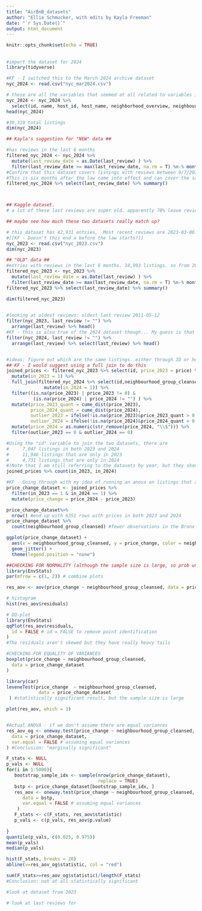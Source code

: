 ```yaml
---
title: "AirBnB_datasets"
author: "Ellie Schmucker, with edits by Kayla Freeman"
date: "`r Sys.Date()`"
output: html_document
---
```


```r
knitr::opts_chunk$set(echo = TRUE)
```

## 

```r
#import the dataset for 2024
library(tidyverse)

#KF - I switched this to the March 2024 archive dataset
nyc_2024 <- read.csv("nyc_mar2024.csv")

# these are all the variables that seemed at all related to variables in the kaggle dataset
nyc_2024 <- nyc_2024 %>%
  select(id, name, host_id, host_name, neighborhood_overview, neighbourhood_cleansed, neighbourhood_group_cleansed,latitude, longitude, room_type, price, last_scraped, last_review, minimum_nights, number_of_reviews, last_review, reviews_per_month, reviews_per_month, calculated_host_listings_count, availability_365, number_of_reviews_ltm, license, host_location, host_since, host_neighbourhood, host_listings_count, host_total_listings_count,  number_of_reviews_l30d )
head(nyc_2024)

#39,319 total listings
dim(nyc_2024)

## Kayla's suggestion for "NEW" data ##

#has reviews in the last 6 months
filtered_nyc_2024 <- nyc_2024 %>%
  mutate(last_review_date = as.Date(last_review) ) %>%
  filter(last_review_date >= max(last_review_date, na.rm = T) %m-% months(6) )
#Confirm that this dataset covers listings with reviews between 9/7/2023 and 3/7/2024
#This is six months after the law came into effect and can cover the same time period as the 2023 Kaggle data
filtered_nyc_2024 %>% select(last_review_date) %>% summary()



## Kaggle dataset. 
# a lot of these last reviews are super old. apparently 78% leave reviews, according to airbnb, so seems reasonable to filter to last reviews (to see what listings were still active in 2023)

## maybe see how much these two datasets really match up?

# this dataset has 42,931 entries,  Most recent reviews are 2023-03-06. This is NOT a year ago. i.e. this is from a couple of months into the implementation of the law. 
#[[KF - Doesn't this end a before the law starts?]]
nyc_2023 <- read.csv("nyc_2023.csv")
dim(nyc_2023)

## "OLD" data ##
#entries with reviews in the last 6 months. 18,993 listings. so from 2022-09-06 to 2023-03-06
filtered_nyc_2023 <- nyc_2023 %>%
  mutate(last_review_date = as.Date(last_review) ) %>%
  filter(last_review_date >= max(last_review_date, na.rm = T) %m-% months(6) )
filtered_nyc_2023 %>% select(last_review_date) %>% summary()

dim(filtered_nyc_2023)

  
#looking at oldest reviews: oldest last review 2011-05-12  
filter(nyc_2023, last_review != "") %>%
  arrange(last_review) %>% head()
#KF - this is also true of the 2024 dataset though... My guess is that ever snapshot on inside AirBnB pulls data for any active listing even if they haven't been booked in over a decade
filter(nyc_2024, last_review != "") %>%
  arrange(last_review) %>% select(last_review) %>% head()


#ideas: figure out which are the same listings. either through ID or hostID?
## KF - I would suggest using a full join to do this 
joined_prices <- filtered_nyc_2023 %>% select(id, price_2023 = price) %>%
  mutate(in_2023 = 1) %>%
  full_join(filtered_nyc_2024 %>% select(id,neighbourhood_group_cleansed, price_2024 = price) %>%
              mutate(in_2024 = 1)) %>%
  filter((is.na(price_2023) | price_2023 != 0) & 
          (is.na(price_2024) | price_2024 != "") ) %>%
  mutate(price_2023_quant = cume_dist(price_2023),
         price_2024_quant = cume_dist(price_2024),
         outlier_2023 = ifelse(!is.na(price_2023)&price_2023_quant > 0.99, 1, 0),
         outlier_2024 = ifelse(!is.na(price_2024)&price_2024_quant > 0.99, 1, 0)) %>%
  mutate(price_2024 = as.numeric(str_remove(price_2024, "\\$"))) %>%
  filter(outlier_2023 == 0 & outlier_2024 == 0)

#Using the "id" variable to join the two datasets, there are
#     7,047 listings in both 2023 and 2024
#     11,946 listings that are only in 2023
#     4,731 listings that are only in 2024
#(Note that I am still referring to the datasets by year, but they should probably be called pre/post-law?)
joined_prices %>% count(in_2023, in_2024)

#KF - Going through with my idea of running an anova on listings that appear in both 2023 and 2024
price_change_dataset <- joined_prices %>% 
  filter(in_2023 == 1 & in_2024 == 1) %>% 
  mutate(price_change = price_2024 - price_2023)

price_change_dataset%>% 
  nrow() #end up with 6351 rows with prices in both 2023 and 2024
price_change_dataset %>% 
  count(neighbourhood_group_cleansed) #fewer observations in the Bronx and Staten Island

ggplot(price_change_dataset) +
  aes(x = neighbourhood_group_cleansed, y = price_change, color = neighbourhood_group_cleansed) +
  geom_jitter() +
  theme(legend.position = "none")

##CHECKING FOR NORMALITY (although the sample size is large, so prob unnecessary)
library(EnvStats)
par(mfrow = c(1, 2)) # combine plots

res_aov <- aov(price_change ~ neighbourhood_group_cleansed, data = price_change_dataset)

# histogram
hist(res_aov$residuals)

# QQ-plot
library(EnvStats)
qqPlot(res_aov$residuals,
  id = FALSE # id = FALSE to remove point identification
)
#The residuals aren't skewed but they have really heavy tails

#CHECKING FOR EQUALITY OF VARIANCES
boxplot(price_change ~ neighbourhood_group_cleansed,
  data = price_change_dataset
)

library(car)
leveneTest(price_change  ~ neighbourhood_group_cleansed,
            data = price_change_dataset
 ) #statistically significant result, but the sample size is large

plot(res_aov, which = 3)


#Actual ANOVA - if we don't assume there are equal variances
res_aov_og <- oneway.test(price_change ~ neighbourhood_group_cleansed,
  data = price_change_dataset,
  var.equal = FALSE # assuming equal variances
) #Conclusion: "marginally significant"

F_stats <- NULL
p_vals <- NULL
for(i in 1:5000){
   bootstrap_sample_idx <- sample(nrow(price_change_dataset), 
                                  replace = TRUE)
   bstp <- price_change_dataset[bootstrap_sample_idx, ]
   res_aov <- oneway.test(price_change ~ neighbourhood_group_cleansed,
      data = bstp,
      var.equal = FALSE # assuming equal variances
    )
   F_stats <- c(F_stats, res_aov$statistic)
   p_vals <- c(p_vals, res_aov$p.value)
   
}
quantile(p_vals, c(0.025, 0.975))
mean(p_vals)
median(p_vals)

hist(F_stats, breaks = 20)
abline(v=res_aov_og$statistic, col = "red")

sum(F_stats>=res_aov_og$statistic)/length(F_stats) 
#Conclusion: not at all statistically significant

```



```r
#look at dataset from 2023

# look at last reviews for 

```

